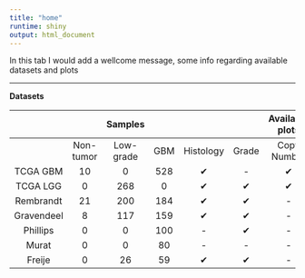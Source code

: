 ```yaml
---
title: "home"
runtime: shiny
output: html_document
---
```


In this tab I would add a wellcome message, some info regarding available datasets and  plots

****
**Datasets**  

|            |            |    Samples  |         |             |         | Available plots|          |            |
|:----------:|:----------:|:-----------:|:-------:|:-----------:|:-------:|:-------------:|:---------:|:----------:|
|            |  Non-tumor |  Low-grade  |   GBM   |  Histology  |  Grade  |  Copy Number  |  Subtype  | Recurrence |
| TCGA GBM   |       10   |       0     |   528   |      ✔      |    -    |       ✔       |     ✔     |      ✔     |
| TCGA LGG   |       0    |      268    |    0    |      ✔      |    ✔    |       ✔       |     -     |      -     |
| Rembrandt  |       21   |      200    |   184   |      ✔      |    ✔    |       -       |     ✔     |      -     |
| Gravendeel |       8    |      117    |   159   |      ✔      |    ✔    |       -       |     ✔     |      -     |
| Phillips   |       0    |       0     |   100   |      -      |    ✔    |       -       |     ✔     |      ✔     |
| Murat      |       0    |       0     |    80   |      -      |    -    |       -       |     ✔     |      ✔     |
| Freije     |       0    |       26    |    59   |      ✔      |    ✔    |       -       |     ✔     |      -     |   

